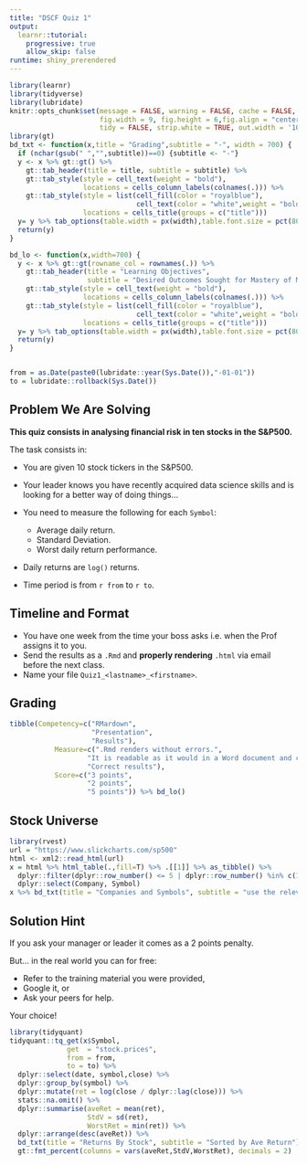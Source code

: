 ```yaml
---
title: "DSCF Quiz 1"
output:
  learnr::tutorial:
    progressive: true
    allow_skip: false
runtime: shiny_prerendered
---
```


```r
library(learnr)
library(tidyverse)
library(lubridate)
knitr::opts_chunk$set(message = FALSE, warning = FALSE, cache = FALSE,
                      fig.width = 9, fig.height = 6,fig.align = "center",
                      tidy = FALSE, strip.white = TRUE, out.width = '100%')
library(gt)
bd_txt <- function(x,title = "Grading",subtitle = "-", width = 700) {
  if (nchar(gsub(" ","",subtitle))==0) {subtitle <- "-"}
  y <- x %>% gt::gt() %>%
    gt::tab_header(title = title, subtitle = subtitle) %>%
    gt::tab_style(style = cell_text(weight = "bold"),
                  locations = cells_column_labels(colnames(.))) %>%
    gt::tab_style(style = list(cell_fill(color = "royalblue"),
                               cell_text(color = "white",weight = "bold")),
                  locations = cells_title(groups = c("title")))
  y= y %>% tab_options(table.width = px(width),table.font.size = pct(80))
  return(y)
}

bd_lo <- function(x,width=700) {
  y <- x %>% gt::gt(rowname_col = rownames(.)) %>%
    gt::tab_header(title = "Learning Objectives",
                   subtitle = "Desired Outcomes Sought for Mastery of Material") %>%
    gt::tab_style(style = cell_text(weight = "bold"),
                  locations = cells_column_labels(colnames(.))) %>%
    gt::tab_style(style = list(cell_fill(color = "royalblue"),
                               cell_text(color = "white",weight = "bold")),
                  locations = cells_title(groups = c("title")))
  y= y %>% tab_options(table.width = px(width),table.font.size = pct(80))
  return(y)
}


from = as.Date(paste0(lubridate::year(Sys.Date()),"-01-01"))
to = lubridate::rollback(Sys.Date())

```

## Problem We Are Solving

**This quiz consists in analysing financial risk in ten stocks in the S&P500.**

The task consists in:

+ You are given 10 stock tickers in the S&P500.
+ Your leader knows you have recently acquired data science skills and is looking for a better way of doing things...
+ You need to measure the following for each `Symbol`:

  + Average daily return.
  + Standard Deviation.
  + Worst daily return performance.

+ Daily returns are `log()` returns.
+ Time period is from `r from` to `r to`.

## Timeline and Format

+ You have one week from the time your boss asks i.e. when the Prof assigns it to you.
+ Send the results as a `.Rmd` and **properly rendering** `.html` via email before the next class.
+ Name your file `Quiz1_<lastname>_<firstname>`.

## Grading

```r
tibble(Competency=c("RMardown",
                    "Presentation",
                    "Results"),
           Measure=c(".Rmd renders without errors.",
                   "It is readable as it would in a Word document and clear without unnecessary code being displayed.",
                   "Correct results"),
           Score=c("3 points",
                   "2 points",
                   "5 points")) %>% bd_lo()
```

## Stock Universe 

```r
library(rvest)
url = "https://www.slickcharts.com/sp500"
html <- xml2::read_html(url)
x = html %>% html_table(.,fill=T) %>% .[[1]] %>% as_tibble() %>% 
  dplyr::filter(dplyr::row_number() <= 5 | dplyr::row_number() %in% c(100,200,300,400,450)) %>% 
  dplyr::select(Company, Symbol)
x %>% bd_txt(title = "Companies and Symbols", subtitle = "use the relevant API from the Data Wrangling Module")  
```

## Solution Hint

If you ask your manager or leader it comes as a 2 points penalty.

But... in the real world you can for free:

+ Refer to the training material you were provided,
+ Google it, or
+ Ask your peers for help.

Your choice!

```r
library(tidyquant)
tidyquant::tq_get(x$Symbol,
              get  = "stock.prices",
              from = from,
              to = to) %>% 
  dplyr::select(date, symbol,close) %>% 
  dplyr::group_by(symbol) %>% 
  dplyr::mutate(ret = log(close / dplyr::lag(close))) %>% 
  stats::na.omit() %>% 
  dplyr::summarise(aveRet = mean(ret),
                   StdV = sd(ret),
                   WorstRet = min(ret)) %>% 
  dplyr::arrange(desc(aveRet)) %>%
  bd_txt(title = "Returns By Stock", subtitle = "Sorted by Ave Return") %>% 
  gt::fmt_percent(columns = vars(aveRet,StdV,WorstRet), decimals = 2)
```



